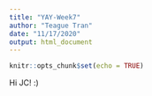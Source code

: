 ```yaml
---
title: "YAY-Week7"
author: "Teague Tran"
date: "11/17/2020"
output: html_document
---
```


```r
knitr::opts_chunk$set(echo = TRUE)
```

Hi JC! :)